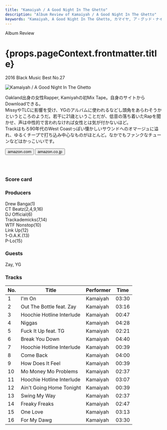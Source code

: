 ```yaml
---
title: "Kamaiyah / A Good Night In The Ghetto"
description: "Album Review of Kamaiyah / A Good Night In The Ghetto"
keywords: "Kamaiyah, A Good Night In The Ghetto, カマイヤ, ア・グッド・ナイト・イン・ザ・ゲットー"
---
```





<p className="largeP">Album Review</p>
<h1 className="h1--no--margin">{props.pageContext.frontmatter.title}</h1>
<p className="largeP">
  <Link to="/best50/2016/">2016 Black Music Best No.27</Link>
</p>

<Row  className="image-card-group">
	<Column colMd={3} colLg={4} noGutterMdLeft="">
       <ImageCard>

![Kamaiyah / A Good Night In The Ghetto](../../images/cd/kamaiyah1L.jpg)

</ImageCard>
	</Column>
	<Column colMd={4} colLg={8} noGutterMdLeft="">
	<p>
	Oakland出身の女性Rapper, Kamiyahの初Mix Tape。自身のサイトからDownloadできる。
	<br/>MissyやTLCに影響を受け、YGのアルバムに使われるなどし頭角をあらわそうかというところのようだ。若干に21歳ということだが、低音の落ち着いたRapを聞かせ、声は中性的で言われなければ女性とは気が付かないほど。
	<br/>Trackはもろ90年代のWest Coastっぽい懐かしいサウンドへのオマージュに溢れ、ゆるくチープで打ち込み中心なものがほとんど。なかでもファンクなチューンなどはかっこいいです。
	</p>
	<div>
	  <Button className="button-right-mergin"  href="https://amzn.to/2XYbOb2" renderIcon={ArrowUpRight} size='sm' kind='primary'>
      amazon.com
    </Button>
    <Button className="button-right-mergin"  href="https://amzn.to/3iCzYj9" renderIcon={ArrowUpRight} size='sm' kind='secondary'>
      amazon.co.jp
    </Button>
	</div>
	<a href="https://geo.music.apple.com/jp/album/a-good-night-in-the-ghetto/1520308883?mt=1&app=music&ls=1&at=11lcug" style="display:inline-block;overflow:hidden;background:url(https://linkmaker.itunes.apple.com/ja-jp/lockup.svg?releaseDate=2016-03-23&kind=album&bubble=apple_music&style=mono-black) no-repeat;width:180px;height:45px;"></a>
	</Column>
</Row>
<Row >
	<Column colMd={4} colLg={4} noGutterMdLeft="">
<div>
  <h3>Score card</h3>
	<SliderJS1 value="2" />
  <SliderJS2 value="2" />
	<SliderJS3 value="1" />
  <SliderJS4 value="8" />
</div>
</Column>
<Column colMd={8} colLg={8} noGutterMdLeft="">
<div>
<h3>Producers</h3>
<p>
	Drew Banga(1)
	<br/>CT Beatz(2,4,9,16)
	<br/>DJ Official(6)
	<br/>Trackademicks(7,14)
	<br/>WTF Nonstop(10)
	<br/>Link Up(12)
	<br/>1-O.A.K.(13)
	<br/>P-Lo(15)
</p>
<h3>Guests</h3>
<p>
	Zay, YG
</p>
</div>
</Column>
</Row>

<h3>Tracks</h3>

| No. | Title                     | Performer | Time  |
| --- | ------------------------- | --------- | ----- |
| 1   | I'm On                    | Kamaiyah  | 03:30 |
| 2   | Out The Bottle feat. Zay  | Kamaiyah  | 03:16 |
| 3   | Hoochie Hotline Interlude | Kamaiyah  | 00:47 |
| 4   | Niggas                    | Kamaiyah  | 04:28 |
| 5   | Fuck It Up feat. TG       | Kamaiyah  | 02:21 |
| 6   | Break You Down            | Kamaiyah  | 04:40 |
| 7   | Hoochie Hotline Interlude | Kamaiyah  | 00:39 |
| 8   | Come Back                 | Kamaiyah  | 04:00 |
| 9   | How Does It Feel          | Kamaiyah  | 00:39 |
| 10  | Mo Money Mo Problems      | Kamaiyah  | 02:37 |
| 11  | Hoochie Hotline Interlude | Kamaiyah  | 03:07 |
| 12  | Ain't Going Home Tonight  | Kamaiyah  | 00:39 |
| 13  | Swing My Way              | Kamaiyah  | 02:37 |
| 14  | Freaky Freaks             | Kamaiyah  | 02:47 |
| 15  | One Love                  | Kamaiyah  | 03:13 |
| 16  | For My Dawg               | Kamaiyah  | 03:30 |
